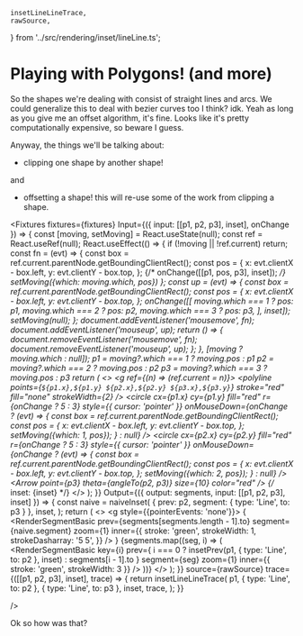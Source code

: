     insetLineLineTrace,
    rawSource,
} from '../src/rendering/inset/lineLine.ts';

# Playing with Polygons! (and more)

So the shapes we're dealing with consist of straight lines and arcs.
We could generalize this to deal with bezier curves too I think? idk.
Yeah as long as you give me an offset algorithm, it's fine. Looks like it's pretty computationally expensive, so beware I guess.

Anyway, the things we'll be talking about:

-   clipping one shape by another shape!

and

-   offsetting a shape! this will re-use some of the work from clipping a shape.

<Fixtures
    fixtures={fixtures}
    Input={({ input: [[p1, p2, p3], inset], onChange }) => {
        const [moving, setMoving] = React.useState(null);
        const ref = React.useRef(null);
        React.useEffect(() => {
            if (!moving || !ref.current) return;
            const fn = (evt) => {
                const box = ref.current.parentNode.getBoundingClientRect();
                const pos = {
                    x: evt.clientX - box.left,
                    y: evt.clientY - box.top,
                };
                {/* onChange([[p1, pos, p3], inset]); */}
				setMoving({which: moving.which, pos})
            };
            const up = (evt) => {
                const box = ref.current.parentNode.getBoundingClientRect();
                const pos = {
                    x: evt.clientX - box.left,
                    y: evt.clientY - box.top,
                };
                onChange([[
					moving.which === 1 ? pos: p1,
					moving.which === 2 ? pos: p2,
					moving.which === 3 ? pos: p3,
				], inset]);
                setMoving(null);
            };
            document.addEventListener('mousemove', fn);
            document.addEventListener('mouseup', up);
            return () => {
                document.removeEventListener('mousemove', fn);
                document.removeEventListener('mouseup', up);
            };
        }, [moving ? moving.which : null]);
		p1 = moving?.which === 1 ? moving.pos : p1
		p2 = moving?.which === 2 ? moving.pos : p2
		p3 = moving?.which === 3 ? moving.pos : p3
        return (
            <>
                <g ref={(n) => (ref.current = n)}>
                    <polyline
                        points={`${p1.x},${p1.y} ${p2.x},${p2.y} ${p3.x},${p3.y}`}
                        stroke="red"
                        fill="none"
                        strokeWidth={2}
                    />
                    <circle
                        cx={p1.x}
                        cy={p1.y}
                        fill="red"
                        r={onChange ? 5 : 3}
                        style={{ cursor: 'pointer' }}
                        onMouseDown={onChange ? (evt) => {
							const box = ref.current.parentNode.getBoundingClientRect();
							const pos = {
								x: evt.clientX - box.left,
								y: evt.clientY - box.top,
							};
							setMoving({which: 1, pos});
    					} : null}
                    />
                    <circle
                        cx={p2.x}
                        cy={p2.y}
                        fill="red"
                        r={onChange ? 5 : 3}
                        style={{ cursor: 'pointer' }}
                        onMouseDown={onChange ? (evt) => {
							const box = ref.current.parentNode.getBoundingClientRect();
							const pos = {
								x: evt.clientX - box.left,
								y: evt.clientY - box.top,
							};
							setMoving({which: 2, pos});
    					} : null}
                    />
                    <Arrow
                        point={p3}
                        theta={angleTo(p2, p3)}
                        size={10}
                        color="red"
                    />
                    {/* <text x={0} y={20}>
                inset: {inset}
            </text> */}
                </g>
            </>
        );
    }}
    Output={({ output: segments, input: [[p1, p2, p3], inset] }) => {
        const naive = naiveInset(
            { prev: p2, segment: { type: 'Line', to: p3 } },
            inset,
        );
        return (
            <>
			<g style={{pointerEvents: 'none'}}>
                {
                    <RenderSegmentBasic
                        prev={segments[segments.length - 1].to}
                        segment={naive.segment}
                        zoom={1}
                        inner={{
                            stroke: 'green',
                            strokeWidth: 1,
                            strokeDasharray: '5 5',
                        }}
                    />
                }
                {segments.map((seg, i) => (
                    <RenderSegmentBasic
                        key={i}
                        prev={
                            i === 0
                                ? insetPrev(p1, { type: 'Line', to: p2 }, inset)
                                : segments[i - 1].to
                        }
                        segment={seg}
                        zoom={1}
                        inner={{ stroke: 'green', strokeWidth: 3 }}
                    />
                ))}
				</g>
            </>
        );
    }}
    source={rawSource}
    trace={([[p1, p2, p3], inset], trace) => {
        return insetLineLineTrace(
            p1,
            { type: 'Line', to: p2 },
            { type: 'Line', to: p3 },
            inset,
            trace,
        );
    }}

/>

Ok so how was that?

<div style={{ height: 200 }} />
